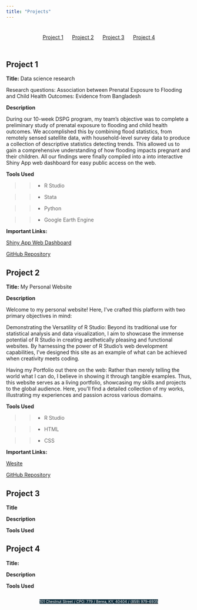 ```yaml
---
title: "Projects"
---
```


<style>
#topbar {
  display: flex;
  justify-content: space-around;
  align-items: center;
  background-color: none;
  padding: 10px;
}
#topbar a {
  margin: 0 10px;
}
</style>

<style>
body {
  background-image: url("images/blackblue.png");
  background-size: 10% 100%;
  background-repeat: no-repeat;
  background-position: left top;
}
.address-line {
  display: flex;
  justify-content: center;
}
</style>


<div id="topbar">
  <a href="#project-1">Project 1</a>
  <a href="#project-2">Project 2</a>
  <a href="#project-3">Project 3</a>
  <a href="#project-4">Project 4</a>
</div>



<style>
body {
  background-image: url("images/blackblue.png");
  background-size: 15% 100%;
  background-repeat: no-repeat;
  background-position: left top;
}
</style>

## Project 1 <a name="project-1"></a>

**Title:** Data science research 

Research questions: Association between Prenatal Exposure to Flooding and Child Health Outcomes: Evidence from Bangladesh​

**Description** 

During our 10-week DSPG program, my team's objective was to complete a preliminary study of prenatal exposure to flooding and child health outcomes. We accomplished this by combining flood statistics, from remotely sensed satellite data, with household-level survey data to produce a collection of descriptive statistics detecting trends. This allowed us to gain a comprehensive understanding of how flooding impacts pregnant and their children. All our findings were finally compiled into a into interactive Shiny App web dashboard for easy public access on the web. 


**Tools Used** 

>> * R Studio 

>> * Stata

>> * Python

>> * Google Earth Engine

**Important Links:**

[Shiny App Web Dashboard]()

[GitHub Repository]()


## Project 2 <a name="project-2"></a>

**Title:** My Personal Website 

**Description**

Welcome to my personal website! Here, I've crafted this platform with two primary objectives in mind:

Demonstrating the Versatility of R Studio: Beyond its traditional use for statistical analysis and data visualization, I aim to showcase the immense potential of R Studio in creating aesthetically pleasing and functional websites. By harnessing the power of R Studio's web development capabilities, I've designed this site as an example of what can be achieved when creativity meets coding.

Having my Portfolio out there on the web: Rather than merely telling the world what I can do, I believe in showing it through tangible examples. Thus, this website serves as a living portfolio, showcasing my skills and projects to the global audience. Here, you'll find a detailed collection of my works, illustrating my experiences and passion across various domains.

**Tools Used**

>> * R Studio 

>> * HTML

>> * CSS

**Important Links:**

[Wesite]()

[GitHub Repository]()

## Project 3 <a name="project-3"></a>

**Title** 

**Description**

**Tools Used**

## Project 4 <a name="project-4"></a>

**Title:**

**Description**

**Tools Used**

 <div class="address-line">
  <span style="background-color: #0F2E3D; color: white; font-size: 10px;">101 Chestnut Street  / CPO: 779 / </span>
  <span style="background-color: #0F2E3D; color: white; font-size: 10px;">Berea, KY, 40404 / </span>
  [<span style="background-color: #0F2E3D; color: white; font-size: 10px;">(859) 979-6935</span>](tel:+18599796935)
</div>
















